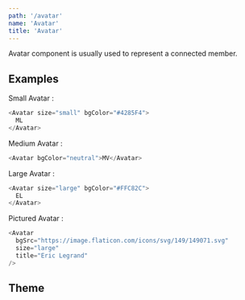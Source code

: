 ```yaml
---
path: '/avatar'
name: 'Avatar'
title: 'Avatar'
---
```


Avatar component is usually used to represent a connected member.

## Examples

Small Avatar :

```js
<Avatar size="small" bgColor="#4285F4">
  ML
</Avatar>
```

Medium Avatar :

```js
<Avatar bgColor="neutral">MV</Avatar>
```

Large Avatar :

```js
<Avatar size="large" bgColor="#FFC82C">
  EL
</Avatar>
```

Pictured Avatar :

```js
<Avatar
  bgSrc="https://image.flaticon.com/icons/svg/149/149071.svg"
  size="large"
  title="Eric Legrand"
/>
```

## Theme

<Theme name="components.avatar" />
